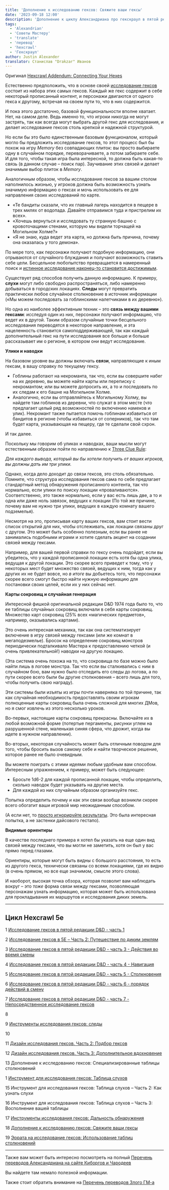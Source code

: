 ```yaml
---
title: 'Дополнение к исследованию гексов: Свяжите ваши гексы'
date: '2023-09-18 12:00'
description: 'Дополнение к циклу Александриана про гекскраул в пятой редакции D&D - связи между гексами #alexandrian #gmtips #hexcrawl'
tags:
  - 'Alexandrian'
  - 'Советы Мастеру'
  - 'translate'
  - 'перевод'
  - 'hexcrawl'
  - 'Гекскраул'
author: Justin Alexander
translator: Станислав "Drakzar" Иванов
---
```


Оригинал [Hexcrawl Addendum: Connecting Your Hexes](https://thealexandrian.net/wordpress/48383/roleplaying-games/hexcrawl-addendum-connecting-your-hexes)

Естественно предположить, что в основе своей [исследование гексов](https://thealexandrian.net/wordpress/46020/roleplaying-games/5e-hexcrawl) состоит из набора этих самых гексов. Каждый же гекс содержит в себе некоторый прописанный контент, и персонажи двигаются от одного гекса к другому, встречая на своем пути то, что в них содержится.

И пока этого достаточно, базовой функциональности вполне хватает. Нет, на самом деле. Ведь именно то, что игроки никогда не могут застрять, так как всегда могут выбрать другой гекс для исследования, и делает исследование гексов столь крепкой и надежной структурой.

Но если бы это было единственным базовым функционалом, который могло бы предложить исследование гексов, то этот процесс был бы похож на игру _Memory_ без совпадающих плиток: вы просто выбираете одну в случайном порядке, переворачиваете, а потом забираете себе. И для того, чтобы такая игра была интересной, то должна быть какая-то связь (в данном случае – поиск пар). Заучивание этих связей и делает значимым выбор плиток в _Memory_.

Аналогичным образом, чтобы исследование гексов за вашим столом наполнилось жизнью, у игроков должна быть возможность узнать значимую информацию о гексах и мочь использовать ее для направления своих исследований по карте.

- «Те бандиты сказали, что их главный лагерь находится в пещере в трех милях от водопада. Давайте отправимся туда и пристрелим их всех».
- «Хочешь вернуться и исследовать ту странную башню с кровоточащими стенами, которую мы видели торчащей на Могильном Холме?»
- «Я не знаю, куда ведет эта карта, но должна быть причина, почему она оказалась у того демона».

По мере того, как персонажи получают подобную информацию, они отрываются от случайного блуждания и получают возможность ставить себе цели. Бесцельное любопытство превращается в намеренный поиск и [истинное исследование наконец-то становится достижимым](https://thealexandrian.net/wordpress/46504/roleplaying-games/whither-exploration-the-invisible-pillar-of-5th-edition).



Существует ряд способов получить данную информацию. К примеру, **слухи** могут либо свободно распространяться, либо намеренно добываться в городских локациях. **Следы** могут превратить практически любое случайное столкновение в источник информации («Мы можем последовать за гоблинскими налетчиками в их деревню»).



Но одна из наиболее эффективным техник – это **связь между вашими гексами**: исследуя один из них, персонажи получают информацию, что ведет их в другой. Таким образом случайные точки бесцельного исследования переводятся в некоторое направление, и эта нацеленность становится самоподдерживающей, так как каждый дополнительный гекс на пути исследования все больше и больше рассказывает им о регионе, в котором они ведут исследование.



**Улики и наводки**

На базовом уровне вы должны включать **связи**, направляющие к иным гексам, в вашу справку по текущему гексу.

- Гоблины работают на некроманта, так что, если вы совершите набег на их деревню, вы можете найти карты или переписку с некромантом; или вы можете допросить их, а то и последовать по их следам к его башне на Могильном Холме.
- Аналогично, если вы отправляйтесь к Могильному Холму, вы найдете там гоблинов из деревни, что служат в этом месте (что предлагает целый ряд возможностей по включению намеков и улик). Некромант также пытается помочь гоблинам избавиться от бандитов в регионе (чтобы избавиться от соперников), так что там будет карта, указывающая на пещеру, где те сделали свой схрон.

И так далее.



Поскольку мы говорим об уликах и наводках, ваши мысли могут естественным образом пойти по направлению к [Three Clue Rule](https://thealexandrian.net/wordpress/1118/roleplaying-games/three-clue-rule):



_Для каждого вывода, который вы бы хотели получить от ваших игроков, вы должны дать им три улики._



Однако, когда дело доходит до связи гексов, это столь обязательно. Помните, что структура исследования гексов сама по себе предлагает стандартный метод обнаружения прописанного контента, так что нормально, если улики по поиску локации «проваливаются». Соответственно, это также нормально, если у вас есть лишь две, а то и одна или даже ноль завязок, ведущих к локации (По той же причине, почему вам не нужно три улики, ведущих в каждую комнату вашего подземелья).



Несмотря на это, прописывая карту ваших гексов, вам стоит вести список открытий для них, чтобы отслеживать, как локации связаны друг с другом. Это может быть особенно полезным, если вы ранее не занимались подобными играми и хотите сделать акцент на создании связей между гексами.



Например, для вашей первой справки по гексу очень подойдет, если вы убедитесь, что у каждой прописанной локации есть хотя бы одна улика, ведущая к другой локации. Это скорее всего приведет к тому, что у некоторых мест будет множество связей, ведущих к ним, тогда как у других их не будет вовсе, но _в итоге_ вы добьетесь того, что персонажи скорее всего смогут быстро найти нужную информацию для постановки своих целей, если их у них сейчас нет.



**Карты сокровищ и случайная генерация**

Интересной фишкой оригинальной редакции D&D 1974 года было то, что ее таблицы случайных сокровищ включали в себя карты сокровищ. Множество карт сокровищ (25% всех «магических предметов», например, оказывались картами).

Это очень интересная механика, так как она систематизирует включение в игру связей между гексами (или же комнат в мегаподезмелье). Бросок на определение сокровищ монстров периодически подталкивало Мастера к предоставлению четкой (и очень привлекательной!) наводки на другую локацию.

(Эта система очень похожа на то, что сокровища по базе можно было найти лишь в логове монстра. Так что если вы сталкивались с ним в случайном бою, вам нужно было отследить его следы до логова, а по пути скорее всего были бы другие столкновения – всего лишь для того, чтобы получить свою награду).

Эти системы были изъяты из игры почти наверняка по той причине, так как случайная необходимость предоставлять своим игрокам полноценные карты сокровищ была очень сложной для многих ДМов, но я смог извлечь из этого несколько уроков.

Во-первых, настоящие карты сокровищ прекрасны. Включайте их в любой возможной форме (потертые пергаменты, рисунки углем на разрушенной стене, маленькая синяя сфера, что дрожит, когда вы идете в нужном направлении).

Во-вторых, некоторая случайность может быть отличным поводом для того, чтобы бросить вызов самому себе и найти творческое решение, которое ранее не было очевидным.

Вы можете поиграть с этими идеями любым удобным вам способом. Интересным упражнением, к примеру, может быть следующее:

- Бросьте 1d6-2 для каждой прописанной локации, чтобы определить, сколько наводок будет указывать на другие места.
- Для каждой из них случайным образом организуйте гекс.



Попытка определить почему и как эти связи вообще возникли скорее всего обогатит ваши игровой мир неожиданным способом.



(А если нет, то [просто игнорируйте результаты](https://thealexandrian.net/wordpress/43720/roleplaying-games/the-fudging-corollary-not-all-dice-rolls-are-mechanics). Это была интересная попытка, а не застенки дайсового гестапо).



**Видимые ориентиры**

В качестве последнего примера я хотел бы указать на еще один вид связей между гексами, что вы могли не заметить, хотя он был у вас прямо перед глазами.

Ориентиры, которые могут быть видны с большого расстояния, то есть из другого гекса, технически связаны со всеми локациями, где их видно (в очень прямом, но все еще значимом, смысле этого слова).

И наоборот, высокая точка обзора, которая позволит вам наблюдать вокруг – это _тоже_ форма связи между гексами, позволяющая персонажам узнать информацию, которая может быть использована для прокладывания их маршрутов и исследования диких земель.

---

## Цикл Hexcrawl 5e

1 [Исследование гексов в пятой редакции D&D - часть 1](https://cyborgsandmages.com/posts/translations/alexandrian-hexcrawl-5e-2)

2 [Исследование гексов в 5E – Часть 2: Путешествие по диким землям](https://cyborgsandmages.com/posts/translations/alexandrian-hexcrawl-5e-2)

3 [Исследование гексов в пятой редакции D&D - часть 3 - Действия во время смены](https://cyborgsandmages.com/posts/translations/alexandrian-hexcrawl-5e-3-watch-actions)

4 [Исследование гексов в пятой редакции D&D - часть 4 - Навигация](https://cyborgsandmages.com/posts/translations/alexandrian-hexcrawl-5e-4-navigation)

5 [Исследование гексов в пятой редакции D&D - часть 5 - Столкновения](https://cyborgsandmages.com/posts/translations/alexandrian-hexcrawl-5e-5-encounters)

6 [Исследование гексов в пятой редакции D&D - часть 6 - порядок действий в смену](https://cyborgsandmages.com/posts/translations/alexandrian-hexcrawl-5e-6-watch)

7 [Исследование гексов в пятой редакции D&D - часть 7 - Непосредственное исследование гексов](https://cyborgsandmages.com/posts/translations/alexandrian-hexcrawl-5e-7-hexploration)

8

9 [Инструменты исследования гексов: следы](https://cyborgsandmages.com/posts/translations/alexandrian-hexcrawl-5e-tools)

10

11 [Дизайн исследования гексов. Часть 2: Подбор гексов](https://cyborgsandmages.com/posts/translations/alexandrian-hexcrwal-5e-design-2-choice-of-hexes)

12 [Дизайн исследования гексов. Часть 3: Дополнительное вдохновение](https://cyborgsandmages.com/posts/translations/alexandrian-hexcrawl-5e-design-3-additional-inspiration)

13 Дополнение к исследованию гексов: Специализированные таблицы столкновений

1 [Инструмент для исследования гексов: Таблица слухов](https://cyborgsandmages.com/posts/translations/alexandrian-hexcrawl-5e-rumor-tables)

15 Инструмент для исследования гексов: Таблица слухов – Часть 2: Как узнать слухи

16 Инструмент для исследования гексов: Таблица слухов – Часть 3: Восполнение вашей таблицы

17 [Инструменты исследования гексов: Дальность обнаружения](https://cyborgsandmages.com/posts/translations/alexandrian-hexcrawl-5e-tools-distance)

18 [Дополнение к исследованию гексов: Свяжите ваши гексы](https://cyborgsandmages.com/posts/translations/alexandrian-hexcrawl-5e-link-hexes)

19 [Эррата на исследование гексов: Использование таблиц столкновений](https://cyborgsandmages.com/posts/translations/alexandrian-hexcrawl-5e-errata-random-encounters)

---

Также вам может быть интересно посмотреть на полный
[Перечень переводов Александриана на сайте Киборгов и Чародеев](https://cyborgsandmages.com/posts/translations/alexandrian-index)

Вы найдете там немало полезной информации.

Также стоит обратить внимание на [Перечень переводов Злого ГМ-а](https://cyborgsandmages.com/posts/translations/angrygm-index)
